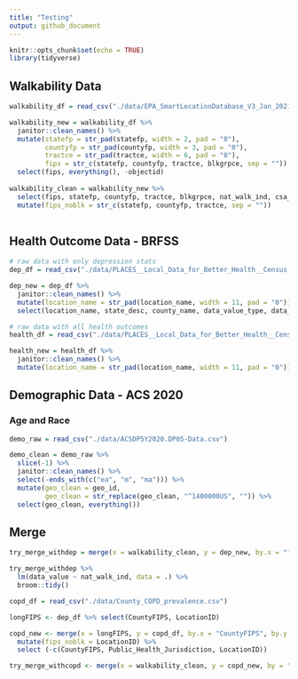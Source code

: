 ```yaml
---
title: "Testing"
output: github_document
---
```


```r
knitr::opts_chunk$set(echo = TRUE)
library(tidyverse)

```

## Walkability Data
```r
walkability_df = read_csv("./data/EPA_SmartLocationDatabase_V3_Jan_2021_Final.csv")

walkability_new = walkability_df %>% 
  janitor::clean_names() %>% 
  mutate(statefp = str_pad(statefp, width = 2, pad = "0"),
         countyfp = str_pad(countyfp, width = 3, pad = "0"),
         tractce = str_pad(tractce, width = 6, pad = "0"),
         fips = str_c(statefp, countyfp, tractce, blkgrpce, sep = "")) %>% 
  select(fips, everything(), -objectid)
  
walkability_clean = walkability_new %>% 
  select(fips, statefp, countyfp, tractce, blkgrpce, nat_walk_ind, csa_name) %>% 
  mutate(fips_noblk = str_c(statefp, countyfp, tractce, sep = ""))
  
```

## Health Outcome Data - BRFSS
```r
# raw data with only depression stats
dep_df = read_csv("./data/PLACES__Local_Data_for_Better_Health__Census_Tract_Data_2021_release.csv")

dep_new = dep_df %>% 
  janitor::clean_names() %>% 
  mutate(location_name = str_pad(location_name, width = 11, pad = "0")) %>%
  select(location_name, state_desc, county_name, data_value_type, data_value)
```

```r
# raw data with all health outcomes
health_df = read_csv("./data/PLACES__Local_Data_for_Better_Health__Census_Tract_Data_2022_release.csv")

health_new = health_df %>% 
  janitor::clean_names() %>%
  mutate(location_name = str_pad(location_name, width = 11, pad = "0"))
```

## Demographic Data - ACS 2020
### Age and Race
```r
demo_raw = read_csv("./data/ACSDP5Y2020.DP05-Data.csv")

demo_clean = demo_raw %>% 
  slice(-1) %>% 
  janitor::clean_names() %>%
  select(-ends_with(c("ea", "m", "ma"))) %>% 
  mutate(geo_clean = geo_id, 
         geo_clean = str_replace(geo_clean, "^1400000US", "")) %>% 
  select(geo_clean, everything())
```



## Merge
```r
try_merge_withdep = merge(x = walkability_clean, y = dep_new, by.x = "fips_noblk", by.y = "location_name")

try_merge_withdep %>% 
  lm(data_value ~ nat_walk_ind, data = .) %>% 
  broom::tidy()
```

```r

copd_df = read_csv("./data/County_COPD_prevalence.csv")

longFIPS <- dep_df %>% select(CountyFIPS, LocationID)

copd_new <- merge(x = longFIPS, y = copd_df, by.x = "CountyFIPS", by.y = "LocationID") %>% 
  mutate(fips_noblk = LocationID) %>% 
  select (-c(CountyFIPS, Public_Health_Jurisdiction, LocationID))

try_merge_withcopd <- merge(x = walkability_clean, y = copd_new, by = "fips_noblk", all.x=TRUE, all.y=TRUE)

```

